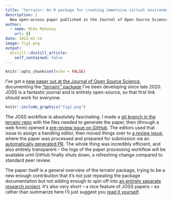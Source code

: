 ```yaml
---
title: "terrainr: An R package for creating immersive virtual environments"
description: |
  New open-access paper published in the Journal of Open Source Science.
author:
  - name: Mike Mahoney
    url: {}
date: 2022-01-14
image: fig1.png
output:
  distill::distill_article:
    self_contained: false
---
```


```r
knitr::opts_chunk$set(echo = FALSE)
```

I've got a [new paper out at the Journal of Open Source Science](https://joss.theoj.org/papers/10.21105/joss.04060),
documenting the ["terrainr" package](https://www.mm218.dev/posts/2020/10/) I've been developing since late 2020.
JOSS is a fantastic journal and is entirely open-source, so that first link should work for everyone.

```r
knitr::include_graphics("fig1.png")
```

The JOSS workflow is absolutely fascinating. I made a 
[git branch in the terrainr repo](https://github.com/ropensci/terrainr/tree/paper) 
with the files needed to generate the paper, then (through a web form) opened a
[pre-review issue on GitHub](https://github.com/openjournals/joss-reviews/issues/4055).
The editors used that issue to assign a handling editor, then moved things over to
[a review issue](https://github.com/openjournals/joss-reviews/issues/4060), where
the paper was processed and prepared for submission via an 
[automatically generated PR](https://github.com/openjournals/joss-papers/pull/2885).
The whole thing was incredibly efficient, and also entirely transparent -- the logs of
the paper processing workflow will be available until GitHub finally shuts down, a 
refreshing change compared to standard peer review.

The paper itself is a general overview of the terrainr package, trying to 
be a new enough contribution that it's not just repeating the package documentation 
but not adding enough to spin off into
[an entirely separate research project](https://www.mm218.dev/posts/2021-06-14-interactive-landscape-simulations-for-visual-resource-assessment/).
It's also very short -- a nice feature of JOSS papers -- so rather than summarize here I'll just
suggest you [read it yourself](https://www.mm218.dev/papers/terrainr_2022.pdf).
